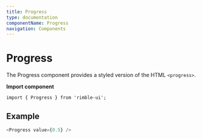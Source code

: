 ```yaml
---
title: Progress
type: documentation
componentName: Progress
navigation: Components
---
```



# Progress
The Progress component provides a styled version of the HTML `<progress>`.

**Import component**
```lang=jsx
import { Progress } from 'rimble-ui';
```

## Example
```js is=react-live
<Progress value={0.5} />
```
